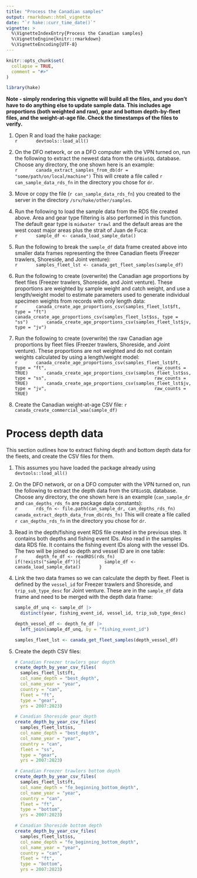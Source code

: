 ```yaml
---
title: "Process the Canadian samples"
output: rmarkdown::html_vignette
date: "`r hake::curr_time_date()`"
vignette: >
  %\VignetteIndexEntry{Process the Canadian samples}
  %\VignetteEngine{knitr::rmarkdown}
  %\VignetteEncoding{UTF-8}
---
```


```r
knitr::opts_chunk$set(
  collapse = TRUE,
  comment = "#>"
)
```

```r
library(hake)
```

**Note - simply rendering this vignette will build all the files, and you
don't have to do anything else to update sample data. This includes age
proportions (both weighted and raw), gear and bottom depth-by-fleet files,
and the weight-at-age file. Check the timestamps of the files to verify.** \

   1. Open R and load the hake package: \
      ```r
      devtools::load_all()
      ```

   1. On the DFO network, or on a DFO computer with the VPN turned on, run
      the following to extract the newest data from the `GFBioSQL` database. \
      Choose any directory, the one shown here is an example: \
      ```r
      canada_extract_samples_from_db(dr = "some/path/on/local/machine")
      ```
      This will create a file called `r can_sample_data_rds_fn` in the
      directory you chose for `dr`.
      
   1. Move or copy the file (`r can_sample_data_rds_fn`) you created to the
      server in the directory `/srv/hake/other/samples`.
      
   1. Run the following to load the sample data from the RDS file created
      above. Area and gear type filtering is also performed in this
      function. The default gear type is `midwater trawl` and the default
      areas are the west coast major areas plus the strait of Juan de Fuca: \
      ```r
      sample_df <- canada_load_sample_data()
      ```

   1. Run the following to break the `sample_df` data frame created above
      into smaller data frames representing the three Canadian fleets
      (Freezer trawlers, Shoreside, and Joint venture): \
      ```r
      samples_fleet_lst <- canada_get_fleet_samples(sample_df)
      ```
   1. Run the following to create (overwrite) the Canadian age proportions
      by fleet files (Freezer trawlers, Shoreside, and Joint venture).
      These proportions are weighted by sample weight and catch weight,
      and use a length/weight model to estimate parameters used to generate
      individual specimen weights from records with only length data: \
      ```r
      canada_create_age_proportions_csv(samples_fleet_lst$ft, type = "ft")
      canada_create_age_proportions_csv(samples_fleet_lst$ss, type = "ss")
      canada_create_age_proportions_csv(samples_fleet_lst$jv, type = "jv")
      ```

   1. Run the following to create (overwrite) the raw Canadian age proportions
      by fleet files (Freezer trawlers, Shoreside, and Joint venture).
      These proportions are not weighted and do not contain weights calculated
      by using a length/weight model: \
      ```r
      canada_create_age_proportions_csv(samples_fleet_lst$ft,
                                        type = "ft",
                                        raw_counts = TRUE)
      canada_create_age_proportions_csv(samples_fleet_lst$ss,
                                        type = "ss",
                                        raw_counts = TRUE)
      canada_create_age_proportions_csv(samples_fleet_lst$jv,
                                        type = "jv",
                                        raw_counts = TRUE)
      ```
   1. Create the Canadian weight-at-age CSV file:
      ```r
      canada_create_commercial_waa(sample_df)
      ```

# Process depth data

This section outlines how to extract fishing depth and bottom depth data
for the fleets, and create the CSV files for them.
  
   1. This assumes you have loaded the package already using
      `devtools::load_all()`
  
   1. On the DFO network, or on a DFO computer with the VPN turned on, run
      the following to extract the depth data from the `GFBioSQL` database.
      Choose any directory, the one shown here is an example
      (`can_sample_dr` and `can_depths_rds_fn` are package data constants): \
      ```r
      rds_fn <- file.path(can_sample_dr, can_depths_rds_fn)
      canada_extract_depth_data_from_db(rds_fn)
      ```
      This will create a file called `r can_depths_rds_fn` in the
      directory you chose for `dr`.

   1. Read in the depth/fishing event RDS file created in
      the previous step. It contains both depths and fishing event IDs. Also
      read in the samples data RDS file. It contains the fishing event IDs
      along with the vessel IDs. The two will be joined so depth and vessel
      ID are in one table: \
      ```r
      depth_fe_df <- readRDS(rds_fn)
      if(!exists("sample_df")){
        sample_df <- canada_load_sample_data()
      }
      ```
   1. Link the two data frames so we can calculate the depth by fleet. Fleet
      is defined by the `vessel_id` for Freezer trawlers and Shoreside,
      and `trip_sub_type_desc` for Joint venture. These are in the
      `sample_df` data frame and need to be merged with the depth data frame: \
      ```r
      sample_df_unq <- sample_df |> 
        distinct(year, fishing_event_id, vessel_id, trip_sub_type_desc)
      
      depth_vessel_df <- depth_fe_df |>
        left_join(sample_df_unq, by = "fishing_event_id")
       
      samples_fleet_lst <- canada_get_fleet_samples(depth_vessel_df)
      ```

   1. Create the depth CSV files: \
      ```r
      # Canadian Freezer trawlers gear depth
      create_depth_by_year_csv_files(
        samples_fleet_lst$ft,
        col_name_depth = "best_depth",
        col_name_year = "year",
        country = "can",
        fleet = "ft",
        type = "gear",
        yrs = 2007:2023)

      # Canadian Shoreside gear depth
      create_depth_by_year_csv_files(
        samples_fleet_lst$ss,
        col_name_depth = "best_depth",
        col_name_year = "year",
        country = "can",
        fleet = "ss",
        type = "gear",
        yrs = 2007:2023)
     
      # Canadian Freezer trawlers bottom depth
      create_depth_by_year_csv_files(
        samples_fleet_lst$ft,
        col_name_depth = "fe_beginning_bottom_depth",
        col_name_year = "year",
        country = "can",
        fleet = "ft",
        type = "bottom",
        yrs = 2007:2023)

      # Canadian Shoreside bottom depth
      create_depth_by_year_csv_files(
        samples_fleet_lst$ss,
        col_name_depth = "fe_beginning_bottom_depth",
        col_name_year = "year",
        country = "can",
        fleet = "ft",
        type = "bottom",
        yrs = 2007:2023)
      ```   
     